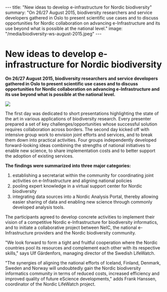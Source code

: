 ---
title: "New ideas to develop e-infrastructure for Nordic biodiversity"
summary: "On 26/27 August 2015, biodiversity researchers and service developers gathered in Oslo to present scientific use cases and to discuss opportunities for Nordic collaboration on advancing e-Infrastructure and its use beyond what is possible at the national level."
image: "/media/biodiversity-ws-august-2015.jpeg"
---
= New ideas to develop e-infrastructure for Nordic biodiversity =

'''On 26/27 August 2015, biodiversity researchers and service developers gathered in Oslo to present scientific use cases and to discuss opportunities for Nordic collaboration on advancing e-Infrastructure and its use beyond what is possible at the national level.'''

<img class="smallpic" src="/media/biodiversity-ws-august-2015.jpeg">

The first day was dedicated to short presentations highlighting the state of the art in various applications of biodiversity research. Every presenter prepared a set of key challenges/opportunities whose successful solution requires collaboration across borders. The second day kicked off with intensive group work to envision joint efforts and services, and to break them down into practical activities. Four groups independently developed forward-looking ideas combining the strengths of national initiatives to enable new science, to share implementation costs and to better support the adoption of existing services.

'''The findings were summarized into three major categories:'''

# establishing a secretariat within the community for coordinating joint activities on e-Infrastructure and aligning national policies
# pooling expert knowledge in a virtual support center for Nordic biodiversity
# integrating data sources into a Nordic Analysis Portal, thereby allowing easier sharing of data and enabling new science through commonly developed analysis tools.

The participants agreed to develop concrete activities to implement their vision of a competitive Nordic e-Infrastructure for biodiversity informatics, and to initiate a collaborative project between NeIC, the national e-Infrastructure providers and the Nordic biodiversity community.

"We look forward to form a tight and fruitful cooperation where the Nordic countries pool its resources and complement each other with its respective skills," says Ulf Gärdenfors, managing director of the Swedish LifeWatch.

"The synergies of aligning the national efforts of Iceland, Finland, Denmark, Sweden and Norway will undoubtedly gain the Nordic biodiversity informatics community in terms of reduced costs, increased efficiency and improved quality of future eScience developments," adds Frank Hanssen, coordinator of the Nordic LifeWatch project.

